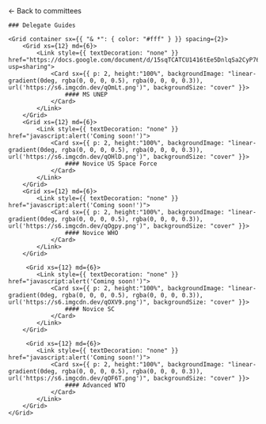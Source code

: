 
<HeaderImage darken src="/banners/mains.png" title="Main committee" />

<Container>
    <Link href="/committees">← Back to committees </Link>

    ### Delegate Guides

    <Grid container sx={{ "& *": { color: "#fff" } }} spacing={2}>
        <Grid xs={12} md={6}>
            <Link style={{ textDecoration: "none" }} href="https://docs.google.com/document/d/15sqTCATCU1416tEe5DnlqSa2CyP76A6lDyTRYexpyGc/edit?usp=sharing">
                <Card sx={{ p: 2, height:"100%", backgroundImage: "linear-gradient(0deg, rgba(0, 0, 0, 0.5), rgba(0, 0, 0, 0.3)), url('https://s6.imgcdn.dev/qOmLt.png')", backgroundSize: "cover" }}>
                    #### MS UNEP
                </Card>
            </Link>
        </Grid>
        <Grid xs={12} md={6}>
            <Link style={{ textDecoration: "none" }} href="javascript:alert('Coming soon!')">
                <Card sx={{ p: 2, height:"100%", backgroundImage: "linear-gradient(0deg, rgba(0, 0, 0, 0.5), rgba(0, 0, 0, 0.3)), url('https://s6.imgcdn.dev/qOHlD.png')", backgroundSize: "cover" }}>
                    #### Novice US Space Force
                </Card>
            </Link>
        </Grid>
        <Grid xs={12} md={6}>
            <Link style={{ textDecoration: "none" }} href="javascript:alert('Coming soon!')">
                <Card sx={{ p: 2, height:"100%", backgroundImage: "linear-gradient(0deg, rgba(0, 0, 0, 0.5), rgba(0, 0, 0, 0.3)), url('https://s6.imgcdn.dev/qOgpy.png')", backgroundSize: "cover" }}>
                    #### Novice WHO
                </Card>
            </Link>
        </Grid>

         <Grid xs={12} md={6}>
            <Link style={{ textDecoration: "none" }} href="javascript:alert('Coming soon!')">
                <Card sx={{ p: 2, height:"100%", backgroundImage: "linear-gradient(0deg, rgba(0, 0, 0, 0.5), rgba(0, 0, 0, 0.3)), url('https://s6.imgcdn.dev/qOXV9.png')", backgroundSize: "cover" }}>
                    #### Novice SC
                </Card>
            </Link>
        </Grid>

         <Grid xs={12} md={6}>
            <Link style={{ textDecoration: "none" }} href="javascript:alert('Coming soon!')">
                <Card sx={{ p: 2, height:"100%", backgroundImage: "linear-gradient(0deg, rgba(0, 0, 0, 0.5), rgba(0, 0, 0, 0.3)), url('https://s6.imgcdn.dev/qOF6T.png')", backgroundSize: "cover" }}>
                    #### Advanced WTO
                </Card>
            </Link>
        </Grid>
    </Grid>

</Container>
